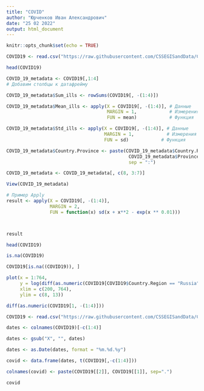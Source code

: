 ---
title: "COVID"
author: "Юрченков Иван Александрович"
date: "25 02 2022"
output: html_document
---

```{r setup, include=FALSE}
knitr::opts_chunk$set(echo = TRUE)
```

```{r download}
COVID19 <- read.csv("https://raw.githubusercontent.com/CSSEGISandData/COVID-19/master/csse_covid_19_data/csse_covid_19_time_series/time_series_covid19_confirmed_global.csv")
```

```{r}
head(COVID19)
```

```{r metadata}
COVID_19_metadata <- COVID19[,1:4]
# Добавим столбцы к датафрейму

COVID_19_metadata$Sum_ills <- rowSums(COVID19[, -(1:4)])

COVID_19_metadata$Mean_ills <- apply(X = COVID19[, -(1:4)], # Данные
                                     MARGIN = 1,            # Измерения
                                     FUN = mean)            # Функция

COVID_19_metadata$Std_ills <- apply(X = COVID19[, -(1:4)], # Данные
                                    MARGIN = 1,            # Измерения
                                    FUN = sd)            # Функция

COVID_19_metadata$Country.Province <- paste(COVID_19_metadata$Country.Region, 
                                             COVID_19_metadata$Province.State,
                                             sep = ":")

COVID_19_metadata <- COVID_19_metadata[, c(8, 3:7)]

View(COVID_19_metadata)

# Пример Apply
result <- apply(X = COVID19[, -(1:4)],
                MARGIN = 2,
                FUN = function(x) sd(x + x**2 - exp(x ** 0.01)))



result
```

```{r useful functions}
head(COVID19)

is.na(COVID19)

COVID19[is.na((COVID19)), ]
```



```{r}
plot(x = 1:764, 
     y = log(diff(as.numeric(COVID19[COVID19$Country.Region == "Russia", -(1:4)]))), 
     xlim = c(200, 764),
     ylim = c(8, 13))
```

```{r}
diff(as.numeric(COVID19[1, -(1:4)]))
```

```{r}
COVID19 <- read.csv("https://raw.githubusercontent.com/CSSEGISandData/COVID-19/master/csse_covid_19_data/csse_covid_19_time_series/time_series_covid19_confirmed_global.csv")
```

```{r}
dates <- colnames(COVID19)[-c(1:4)]
```

```{r}
dates <- gsub("X", "", dates)
```

```{r}
dates <- as.Date(dates, format = "%m.%d.%y")
```

```{r}
covid <- data.frame(dates, t(COVID19[,-c(1:4)]))
```

```{r}
colnames(covid) <- paste(COVID19[[2]], COVID19[[1]], sep=".")
```

```{r}
covid
```

